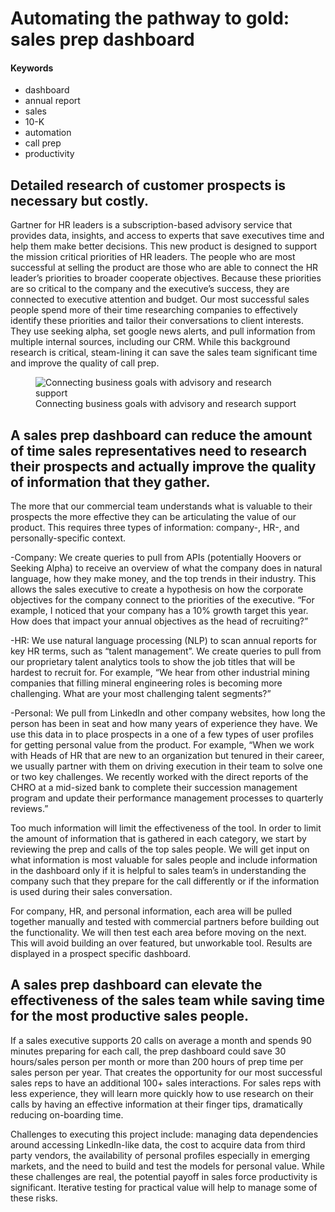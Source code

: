 # Automating the pathway to gold: sales prep dashboard {#sales-prep-dashboard}


#### Keywords {-}
- dashboard 
- annual report 
- sales 
- 10-K 
- automation 
- call prep
- productivity

## Detailed research of customer prospects is necessary but costly. 
Gartner for HR leaders is a subscription-based advisory service that provides data, insights, and access to experts that save executives time and help them make better decisions.  This new product is designed to support the mission critical priorities of HR leaders.   The people who are most successful at selling the product are those who are able to connect the HR leader's priorities to broader cooperate objectives.   Because these priorities are so critical to the company and the executive's success, they are connected to executive attention and budget. Our most successful sales people spend more of their time researching companies to effectively identify these priorities and tailor their conversations to client interests.  They use seeking alpha, set google news alerts, and pull information from multiple internal sources, including our CRM. While this background research is critical, steam-lining it can save the sales team significant time and improve the quality of call prep. 

![Connecting business goals with advisory and research support](https://user-images.githubusercontent.com/34820147/37129114-6b691236-22d1-11e8-9936-7f35cb44e635.jpg)

## A sales prep dashboard can reduce the amount of time sales representatives need to research their prospects and actually improve the quality of information that they gather. 
The more that our commercial team understands what is valuable to their prospects the more effective they can be articulating the value of our product. This requires three types of information: company-, HR-, and personally-specific context.

-Company: We create queries to pull from APIs (potentially Hoovers or Seeking Alpha) to receive an overview of what the company does in natural language, how they make money, and the top trends in their industry. This allows the sales executive to create a hypothesis on how the corporate objectives for the company connect to the priorities of the executive. "For example, I noticed that your company has a 10% growth target this year. How does that impact your annual objectives as the head of recruiting?"

-HR: We use natural language processing (NLP) to scan annual reports for key HR terms, such as "talent management". We create queries to pull from our proprietary talent analytics tools to show the job titles that will be hardest to recruit for. For example, "We hear from other industrial mining companies that filling mineral engineering roles is becoming more challenging. What are your most challenging talent segments?"

-Personal: We pull from LinkedIn and other company websites, how long the person has been in seat and how many years of experience they have. We use this data in to place prospects in a one of a few types of user profiles for getting personal value from the product. For example, "When we work with Heads of HR that are new to an organization but tenured in their career, we usually partner with them on driving execution in their team to solve one or two key challenges. We recently worked with the direct reports of the CHRO at a mid-sized bank to complete their succession management program and update their performance management processes to quarterly reviews."

Too much information will limit the effectiveness of the tool. In order to limit the amount of information that is gathered in each category, we start by reviewing the prep and calls of the top sales people. We will get input on what information is most valuable for sales people and include information in the dashboard only if it is helpful to sales team's in understanding the company such that they prepare for the call differently or if the information is used during their sales conversation.

For company, HR, and personal information, each area will be pulled together manually and tested with commercial partners before building out the functionality. We will then test each area before moving on the next. This will avoid building an over featured, but unworkable tool. Results are displayed in a prospect specific dashboard.

## A sales prep dashboard can elevate the effectiveness of the sales team while saving time for the most productive sales people.
If a sales executive supports 20 calls on average a month and spends 90 minutes preparing for each call, the prep dashboard could save 30 hours/sales person per month or more than 200 hours of prep time per sales person per year. That creates the opportunity for our most successful sales reps to have an additional 100+ sales interactions. For sales reps with less experience, they will learn more quickly how to use research on their calls by having an effective information at their finger tips, dramatically reducing on-boarding time.

Challenges to executing this project include: managing data dependencies around accessing LinkedIn-like data, the cost to acquire data from third party vendors, the availability of personal profiles especially in emerging markets, and the need to build and test the models for personal value. While these challenges are real, the potential payoff in sales force productivity is significant. Iterative testing for practical value will help to manage some of these risks.    

